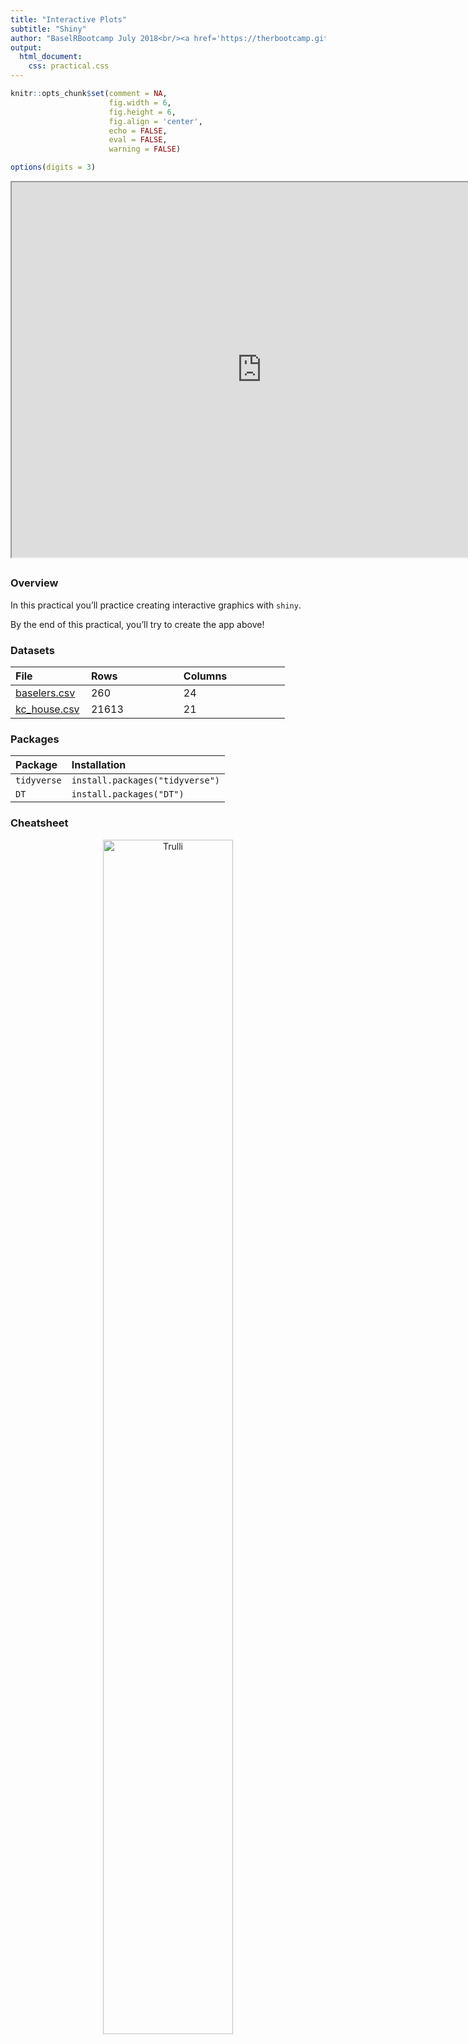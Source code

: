 ```yaml
---
title: "Interactive Plots"
subtitle: "Shiny"
author: "BaselRBootcamp July 2018<br/><a href='https://therbootcamp.github.io'>www.therbootcamp.com</a><br/><a href='https://twitter.com/therbootcamp'>@therbootcamp</a>"
output:
  html_document:
    css: practical.css
---
```




```r
knitr::opts_chunk$set(comment = NA, 
                      fig.width = 6, 
                      fig.height = 6,
                      fig.align = 'center',
                      echo = FALSE, 
                      eval = FALSE, 
                      warning = FALSE)

options(digits = 3)
```

<iframe src="https://econpsychbasel.shinyapps.io/FinalApp/" width="800" height="600"></iframe>



## {.tabset}

### Overview

In this practical you'll practice creating interactive graphics with `shiny`.

By the end of this practical, you'll try to create the app above!


### Datasets

|File  |Rows | Columns |
|:----|:-----|:------|
|[baselers.csv](https://raw.githubusercontent.com/therbootcamp/BaselRBootcamp_2018July/master/_sessions/_data/complete/baselers.csv)| 260 | 24 |
|[kc_house.csv](https://raw.githubusercontent.com/therbootcamp/BaselRBootcamp_2018July/master/_sessions/_data//baselrbootcamp_data/kc_house.csv) | 21613 | 21|House sale prices for King County between May 2014 and May 2015. |

### Packages

|Package| Installation|
|:------|:------|
|`tidyverse`|`install.packages("tidyverse")`|
|`DT`|`install.packages("DT")`|

### Cheatsheet

<figure>
<center>
<a href="http://shiny.rstudio.com/images/shiny-cheatsheet.pdf">
  <img src="https://github.com/therbootcamp/therbootcamp.github.io/blob/master/_sessions/_image/shiny_cheatsheet_ss.png?raw=true" alt="Trulli" style="width:70%">
  <figcaption>http://shiny.rstudio.com/images/shiny-cheatsheet.pdf</figcaption></a>
</figure>


# Tasks



### A - Getting setup

1. Open your `baselrbootcamp` R project. 

2. Create a new folder in your project called `5_Shiny`.

3. Inside of your `5_Shiny` folder, create a *new* folder called `1_Data` (not the one you had previously)

4. In your computer browser, copy and paste the `baselers.csv` file into your *new* `1_Data` folder.

5. In RStudio, click File -- New File -- Shiny Web App

```r
knitr::include_graphics("../_image/newapp_a_ss.png")
```

6. Save the app under the name "Shiny_Baselers" in your `5_Shiny` folder:

```r
knitr::include_graphics("https://github.com/therbootcamp/therbootcamp.github.io/blob/master/_sessions/_image/Shiny_NewApp_ss.jpg?raw=true")
```

7. A new file called `app.R` should now be open! Click the "Run App" button to open the app.

```r
knitr::include_graphics("../_image/newapp_d_ss.png")
```

8. Your app should now be up in a new window! Play around with the Number of Bins slider to see its effect on the plot

```r
knitr::include_graphics("../_image/newapp_e_ss.png")
```


### B - Staring with a new template

1. We have a new app template we'd like you to use. You can find it at this link: [Shiny Template - app.R](https://raw.githubusercontent.com/therbootcamp/BaselRBootcamp_2018July/master/_sessions/Shiny/ShinyTemplate/app.R). Open this link and copy *all* of the code it contains. Then, go back to your `app.R` file and delete *all* of the content in the file. After, paste all of the code you just copied.

2. Click the "Run App" button to run the app! You should now see the following app

```r
knitr::include_graphics("https://github.com/therbootcamp/therbootcamp.github.io/blob/master/_sessions/_image/Shiny_AppTemplate.jpg?raw=true")
```

3. Play around with the inputs in the app and click in the different tabs. What content can you change?

### C - Add a subtitle

1. Now it's time to add a new widget to the user interface! After the existing `textInput(inputID = "Title, ...)` code, add a singe comma (like you see below). Then, just below that in the section where you see `# Add subtitle`, add the following code:

```r

textInput(inputId = "title",
          label = "Title",
          value = "Plot Title"),   # Add the comma here!!!
      
# Add subtitle

textInput(inputId = "subtitle",
              label = "Subtitle",
              value = "")
```

2. Run your app! If you get an error, ask for help! 

3. Do you see the new text input field? Play around with the input. Do you see any changes to the plot? I predict you won't!

4. Don't worry we'll fix it! We need to change the plotting code to recognize our new `input$subtitle` input. In the `ggplot()` code in the server section, change `subtitle = "subtitle"` to `subtitle = input$subtitle` like you see below.

```r
labs(title = input$title,
         subtitle = "subtitle",   # Change to: input$subtitle
         x = "age",
         y = "income",
         caption = "My Caption")
```

5. Run your app and play around! Does your new subtitle field work now? It should!

### D - Add a caption

1. Now it's time to add a caption! Using the same logic as above, add a new text input with `inputID = "caption"` to your user interface. Use the template below for help!

```r
# Add caption
textInput(inputId = "caption",
          label = "Caption",
          value = "")
```

2. Update your `ggplot()` code so that `caption = input$caption` like below:

```r
labs(title = input$title,
         subtitle = input$subtitle, 
         x = "age",
         y = "income",
         caption = "caption")   # Change to: input$caption
```

3. Run your app! Does the new caption text widget work?

### E - Add x and y aesthetics

1. Now it's time to control which variables are mapped to the x and y aesthetics. To do this, first add the following two new `selectInput()` widgets to the user interface (below your 'caption' input)

```r
# Add this to your ui code!!      

# Add x

selectInput(inputId = "x",
            label = "x",
            choices = names(data)),

# Add y

selectInput(inputId = "y",
            label = "y",
            choices = names(data))
```

2. Now it's time to change the `ggplot` code so that it sees your new widgets. Replace the exising values of `"age"` and `"income"` with `input$x` and `input$y` as follows:

```r
 p <- ggplot(data = data,
                aes_string(x = "age",      # Change to: input$x
                           y = "income"))  # Change to: input$y
```

3. Run your app! Play around! You should now be able to select your x and y aesthetics!

### F - Add color

1. Time to allow the user to color the points of the plot. To do this, include a new `selectInput()` as follows:

```r
# Add color

selectInput(inputId = "color",
              label = "Point colors",
              choices = colors(),
              selected = "black"),
```

2. In your `ggplot` code, change `col = "black"` to `col = input$color`

```r
p <- ggplot(data = data,
              aes_string(x = input$x, 
                         y = input$y)) + 
    geom_point(alpha = 1, 
               col = "black",     # Change to: input$color
               size = input$size)
```

3. Run your app! Can you now change the colors of your points?

### G - Add alpha

1. Using the same logic as above, add a new `sliderInput()` to the user interface that allows the user to control the `alpha` level of the points using the following code:

```r
# Add alpha sliderInput to user interface

sliderInput(inputId = "alpha",
            lable = "alpha",
            min = 0,
            max = 1,
            value = 1)
```

2. In your `ggplot()` server code, replace `alpha = 1` with `alpha = input$alpha`

```r
geom_point(alpha = 1,             # Change to: input$alpha 
           col = input$color,
           size = input$size) +
```

3. Run your app! Can you now control the alpha (transparency) of the points?

### H - Add regression line

1. Now we'll add a checkbox that allows the user to add a regression line to the plot. First, add the following `checkboxInput()` to the user interface:

```r
# Add smooth

checkboxInput(inputId = "smooth",
              label = "Add Regression line?",
              value = FALSE)
```


2. Next add the following code *below* the `ggplot()` code. This will add `geom_smooth()` to the existing plotting object `p`

```r
# ggplot() code above...

# ADD smooth
    
# --------------------------

if(input$smooth) {
  
  p <- p + geom_smooth(method = "lm")
  
}

# ---------------------------

# Return the plotting object!

print(p)

```


3. Re run your app! Can you now add a regression line to your plot?


### I - Add a download plot button

1. Let's add a button to download your plot! Start by adding the following `downloadButton()` input to the user interface.

```r
# Add downloadPlot

downloadButton(outputId = "downloadPlot",
               label = "Download Plot!")
```

2. In the server code, add the following code to tell the download button what to do!

```r
# Add output$downloadPlot!

output$downloadPlot <- downloadHandler(
  filename = "myplot.png",
  content = function(file) {
    ggsave(file, plot = my_plot(), device = "png")
  }
)
  
```


3. Run your app! Play around and try your new download button. Did it work!

### J - Add a table tab

1. Now it's time to add our nice HTML table to your `Data` tab. Replace the current value `tabPanel("Data")` with the following:

```r
# Table tab
tabPanel("Data", br(), dataTableOutput("table"))   # Add this!!!
```


2. In your server code, add the following block of code. This will send your rendered data table to the user interface.

```r
# Generate a summary of the data ----
output$table <- renderDT({
  
  datatable(data %>%
              select(1:8))
  
})
```

3. Run your app! Do you see your new table!




